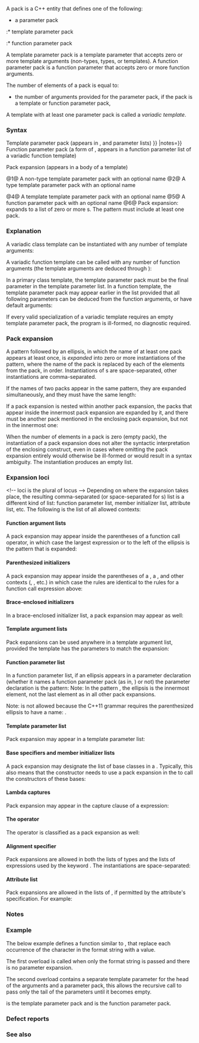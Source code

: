 {{title|Pack {{mark since c++11}}}}
{{cpp/language/declarations/expressions/templates/navbar}}

A pack is a C++ entity that defines one of the following:
* a parameter pack
:* template parameter pack
:* function parameter pack
{{rrev|since=c++20|
* {{rlp|lambda#Lambda capture|lambda init-capture pack}}
}}
{{rrev|since=c++26|
* {{rlp|structured binding|structured binding pack}}
}}

A template parameter pack is a template parameter that accepts zero or more template arguments (non-types, types, or templates). A function parameter pack is a function parameter that accepts zero or more function arguments. 

{{rrev|since=c++20|A lambda init-capture pack is a lambda capture that introduces an init-capture for each of the elements in the pack expansion of its initializer.}}

{{rrev|since=c++26|A structured binding pack is an identifier in the structured binding declaration that introduces zero or more structured bindings.}}

The number of elements of a pack is equal to:
* the number of arguments provided for the parameter pack, if the pack is a template or function parameter pack,
{{rrev|since=c++20|
* the number of elements in the pack expansion of its initializer, if the pack is a lambda init-capture pack,
}}
{{rrev|since=c++26|
* structured binding size of the initializer less the number of non-pack elements in the structured binding declaration, if the pack is a structured binding pack.
}}
{{anchor|Variadic template}}
A template with at least one parameter pack is called a ''variadic template''.

===Syntax===
Template parameter pack (appears in {{rlp|type alias|alias template}}, 
{{rlp|class template|class template}}{{rev inl|since=c++14|, {{rlp|variable template}}}}{{rev inl|since=c++20|, {{rlp|constraints|concept}}}} and {{rlp|function template|function template}} parameter lists)
{{sdsc begin}}
{{sdsc|num=1|{{spar|type}} {{ttb|...}} {{spar optional|pack-name}}}}
{{sdsc|num=2|{{ttb|typename}}{{ttb|{{!}}}}{{ttb|class}} {{ttb|...}} {{spar optional|pack-name}}}}
{{sdsc|num=3|{{spar|type-constraint}} {{ttb|...}} {{spar optional|pack-name}}|notes={{mark since c++20}}}}
{{sdsc|num=4|{{ttb|template}} {{ttb|&lt;}} {{spar|parameter-list}} {{ttb|&gt;}} {{ttb|class}} {{ttb|...}} {{spar optional|pack-name}}|notes={{mark until c++17}}}}
{{sdsc|num=4|{{ttb|template}} {{ttb|&lt;}} {{spar|parameter-list}} {{ttb|&gt;}} {{ttb|typename}}{{ttb|{{!}}}}{{ttb|class}} {{ttb|...}} {{spar optional|pack-name}}|notes={{mark since c++17}}}}
{{sdsc end}}
Function parameter pack (a form of {{rlp|declarations|declarator}}, appears in a function parameter list of a variadic function template)
{{sdsc begin}}
{{sdsc|num=5|{{spar|pack-name}} {{ttb|...}} {{spar optional|pack-param-name}}}}
{{sdsc end}}
{{rrev|since=c++20|
For the syntax of non-parameter packs, see {{rlp|lambda#Lambda capture|lambda init-capture pack}} {{rev inl|since=c++26|and {{rlp|structured binding|structured binding pack}}}}.
}}

Pack expansion (appears in a body of a template)
{{sdsc begin}}
{{sdsc|num=6|{{spar|pattern}} {{ttb|...}}&lt;!----&gt;}}
{{sdsc end}}

@1@ A non-type template parameter pack with an optional name
@2@ A type template parameter pack with an optional name

{{rrev|since=c++20|@3@ A {{rlp|constraints|constrained}} type template parameter pack with an optional name}}
@4@ A template template parameter pack with an optional name
@5@ A function parameter pack with an optional name
@6@ Pack expansion: expands to a list of zero or more {{tt|pattern}}s. The pattern must include at least one pack.

===Explanation===
A variadic class template can be instantiated with any number of template arguments:
{{source|
template&lt;class... Types&gt;
struct Tuple {};

Tuple&lt;&gt; t0;           // Types contains no arguments
Tuple&lt;int&gt; t1;        // Types contains one argument: int
Tuple&lt;int, float&gt; t2; // Types contains two arguments: int and float
Tuple&lt;0&gt; t3;          // error: 0 is not a type
}}

A variadic function template can be called with any number of function arguments (the template arguments are deduced through {{rlp|template argument deduction}}):
{{source|
template&lt;class... Types&gt;
void f(Types... args);

f();       // OK: args contains no arguments
f(1);      // OK: args contains one argument: int
f(2, 1.0); // OK: args contains two arguments: int and double
}}

In a primary class template, the template parameter pack must be the final parameter in the template parameter list. In a function template, the template parameter pack may appear earlier in the list provided that all following parameters can be deduced from the function arguments, or have default arguments:
{{source|1=
template&lt;typename U, typename... Ts&gt;    // OK: can deduce U
struct valid;
// template&lt;typename... Ts, typename U&gt; // Error: Ts... not at the end
// struct Invalid;

template&lt;typename... Ts, typename U, typename=void&gt;
void valid(U, Ts...);    // OK: can deduce U
// void valid(Ts..., U); // Can't be used: Ts... is a non-deduced context in this position

valid(1.0, 1, 2, 3);     // OK: deduces U as double, Ts as {int, int, int}
}}

If every valid specialization of a variadic template requires an empty template parameter pack, the program is ill-formed, no diagnostic required.

===Pack expansion===
A pattern followed by an ellipsis, in which the name of at least one pack appears at least once, is ''expanded'' into zero or more instantiations of the pattern, where the name of the pack is replaced by each of the elements from the pack, in order. Instantiations of {{lsd|#Alignment specifier}}s are space-separated, other instantiations are comma-separated.

{{source|
template&lt;class... Us&gt;
void f(Us... pargs) {}

template&lt;class... Ts&gt;
void g(Ts... args)
{
    f(&amp;args...); // “&amp;args...” is a pack expansion
                 // “&amp;args” is its pattern
}

g(1, 0.2, "a"); // Ts... args expand to int E1, double E2, const char* E3
                // &amp;args... expands to &amp;E1, &amp;E2, &amp;E3
                // Us... pargs expand to int* E1, double* E2, const char** E3
}}

If the names of two packs appear in the same pattern, they are expanded simultaneously, and they must have the same length:

{{source|
template&lt;typename...&gt;
struct Tuple {};

template&lt;typename T1, typename T2&gt;
struct Pair {};

template&lt;class... Args1&gt;
struct zip
{
    template&lt;class... Args2&gt;
    struct with
    {
        typedef Tuple&lt;Pair&lt;Args1, Args2&gt;...&gt; type;
        // Pair&lt;Args1, Args2&gt;... is the pack expansion
        // Pair&lt;Args1, Args2&gt; is the pattern
    };
};

typedef zip&lt;short, int&gt;::with&lt;unsigned short, unsigned&gt;::type T1;
// Pair&lt;Args1, Args2&gt;... expands to
// Pair&lt;short, unsigned short&gt;, Pair&lt;int, unsigned int&gt; 
// T1 is Tuple&lt;Pair&lt;short, unsigned short&gt;, Pair&lt;int, unsigned&gt;&gt;

// typedef zip&lt;short&gt;::with&lt;unsigned short, unsigned&gt;::type T2;
// error: pack expansion contains packs of different lengths
}}

If a pack expansion is nested within another pack expansion, the packs that appear inside the innermost pack expansion are expanded by it, and there must be another pack mentioned in the enclosing pack expansion, but not in the innermost one:

{{source|
template&lt;class... Args&gt;
void g(Args... args)
{
    f(const_cast&lt;const Args*&gt;(&amp;args)...); 
    // const_cast&lt;const Args*&gt;(&amp;args) is the pattern, it expands two packs
    // (Args and args) simultaneously

    f(h(args...) + args...); // Nested pack expansion:
    // inner pack expansion is "args...", it is expanded first
    // outer pack expansion is h(E1, E2, E3) + args..., it is expanded
    // second (as h(E1, E2, E3) + E1, h(E1, E2, E3) + E2, h(E1, E2, E3) + E3)
}
}}

When the number of elements in a pack is zero (empty pack), the instantiation of a pack expansion does not alter the syntactic interpretation of the enclosing construct, even in cases where omitting the pack expansion entirely would otherwise be ill-formed or would result in a syntax ambiguity. The instantiation produces an empty list.

{{source|
template&lt;class... Bases&gt; 
struct X : Bases... { };

template&lt;class... Args&gt; 
void f(Args... args) 
{
    X&lt;Args...&gt; x(args...);
}

template void f&lt;&gt;(); // OK, X&lt;&gt; has no base classes
                     // x is a variable of type X&lt;&gt; that is value-initialized
}}

===Expansion loci===&lt;!-- loci is the plural of locus --&gt;
Depending on where the expansion takes place, the resulting comma-separated (or space-separated for {{lsd|#Alignment specifier}}s) list is a different kind of list: function parameter list, member initializer list, attribute list, etc. The following is the list of all allowed contexts:

====Function argument lists====
A pack expansion may appear inside the parentheses of a function call operator, in which case the largest expression or {{rlp|initialization|brace-enclosed initializer list}} to the left of the ellipsis is the pattern that is expanded:

{{source|
f(args...);              // expands to f(E1, E2, E3)
f(&amp;args...);             // expands to f(&amp;E1, &amp;E2, &amp;E3)
f(n, ++args...);         // expands to f(n, ++E1, ++E2, ++E3);
f(++args..., n);         // expands to f(++E1, ++E2, ++E3, n);

f(const_cast&lt;const Args*&gt;(&amp;args)...);
// f(const_cast&lt;const E1*&gt;(&amp;X1), const_cast&lt;const E2*&gt;(&amp;X2), const_cast&lt;const E3*&gt;(&amp;X3))

f(h(args...) + args...); // expands to 
// f(h(E1, E2, E3) + E1, h(E1, E2, E3) + E2, h(E1, E2, E3) + E3)
}}

====Parenthesized initializers====
A pack expansion may appear inside the parentheses of a {{rlp|direct initialization|direct initializer}}, a {{rlp|explicit cast|function-style cast}}, and other contexts ({{rlp|initializer list|member initializer}}, {{rlp|new|new-expression}}, etc.) in which case the rules are identical to the rules for a function call expression above:

{{source|1=
Class c1(&amp;args...);             // calls Class::Class(&amp;E1, &amp;E2, &amp;E3)
Class c2 = Class(n, ++args...); // calls Class::Class(n, ++E1, ++E2, ++E3);

::new((void *)p) U(std::forward&lt;Args&gt;(args)...) // std::allocator::allocate
}}

====Brace-enclosed initializers====
In a brace-enclosed initializer list, a pack expansion may appear as well:

{{source|1=
template&lt;typename... Ts&gt;
void func(Ts... args)
{
    const int size = sizeof...(args) + 2;
    int res[size] = {1, args..., 2};
    
    // since initializer lists guarantee sequencing, this can be used to
    // call a function on each element of a pack, in order:
    int dummy[sizeof...(Ts)] = {(std::cout &lt;&lt; args, 0)...};
}
}}

====Template argument lists====
Pack expansions can be used anywhere in a template argument list, provided the template has the parameters to match the expansion:

{{source|
template&lt;class A, class B, class... C&gt;
void func(A arg1, B arg2, C... arg3)
{
    container&lt;A, B, C...&gt; t1; // expands to container&lt;A, B, E1, E2, E3&gt; 
    container&lt;C..., A, B&gt; t2; // expands to container&lt;E1, E2, E3, A, B&gt; 
    container&lt;A, C..., B&gt; t3; // expands to container&lt;A, E1, E2, E3, B&gt; 
}
}}

====Function parameter list====
In a function parameter list, if an ellipsis appears in a parameter declaration (whether it names a function parameter pack (as in, {{spar|Args}}{{ttb|...}} {{spar|args}}) or not) the parameter declaration is the pattern:
{{source|
template&lt;typename... Ts&gt;
void f(Ts...) {}

f('a', 1); // Ts... expands to void f(char, int)
f(0.1);    // Ts... expands to void f(double)

template&lt;typename... Ts, int... N&gt;
void g(Ts (&amp;...arr)[N]) {}

int n[1];

g&lt;const char, int&gt;("a", n); // Ts (&amp;...arr)[N] expands to 
                            // const char (&amp;)[2], int(&amp;)[1]
}}
Note: In the pattern {{tt|Ts (&amp;...arr)[N]}}, the ellipsis is the innermost element, not the last element as in all other pack expansions.

Note: {{tt|Ts (&amp;...)[N]}} is not allowed because the C++11 grammar requires the parenthesized ellipsis to have a name: {{cwg|1488}}.

====Template parameter list====
Pack expansion may appear in a template parameter list:

{{source|
template&lt;typename... T&gt;
struct value_holder
{
    template&lt;T... Values&gt; // expands to a non-type template parameter 
    struct apply {};      // list, such as &lt;int, char, int(&amp;)[5]&gt;
};
}}

====Base specifiers and member initializer lists====
A pack expansion may designate the list of base classes in a {{rlp|class|class declaration}}. Typically, this also means that the constructor needs to use a pack expansion in the {{rlp|initializer list|member initializer list}} to call the constructors of these bases:

{{source|
template&lt;class... Mixins&gt;
class X : public Mixins...
{
public:
    X(const Mixins&amp;... mixins) : Mixins(mixins)... {}
};
}}

====Lambda captures====
Pack expansion may appear in the capture clause of a {{rlp|lambda}} expression:
{{source|1=
template&lt;class... Args&gt;
void f(Args... args)
{
    auto lm = [&amp;, args...] { return g(args...); };
    lm();
}
}}

====The {{c/core|sizeof...}} operator====
The {{rlpt|sizeof...}} operator is classified as a pack expansion as well:

{{source|1=
template&lt;class... Types&gt;
struct count
{
    static const std::size_t value = sizeof...(Types);
};
}}

{{rrev|until=c++17|
====Dynamic exception specifications====
The list of exceptions in a {{rlp|except spec|dynamic exception specification}} may also be a pack expansion:

{{source|
template&lt;class... X&gt;
void func(int arg) throw(X...)
{
    // ... throw different Xs in different situations
}
}}
}}

====Alignment specifier====
Pack expansions are allowed in both the lists of types and the lists of expressions used by the keyword {{rlpt|alignas}}. The instantiations are space-separated:
{{source|
template&lt;class... T&gt;
struct Align
{
    alignas(T...) unsigned char buffer[128];
};

Align&lt;int, short&gt; a; // the alignment specifiers after expansion are
                     // alignas(int) alignas(short)
                     // (no comma in between)
}}

====Attribute list====
Pack expansions are allowed in the lists of {{rlp|attributes}}, if permitted by the attribute's specification. For example:
{{source|
template&lt;int... args&gt;
[[vendor::attr(args)...]] void* f();
}}

{{rrev|since=c++17|
====Fold expressions====
In {{rlp|fold|fold expressions}}, the pattern is the entire subexpression that does not contain an unexpanded pack.

====Using-declarations====
In {{rlp|using declaration}}s, ellipsis may appear in the list of declarators, this is useful when deriving from a template parameter pack:
{{source|
template&lt;typename... bases&gt;
struct X : bases...
{
    using bases::g...;
};
X&lt;B, D&gt; x; // OK: B::g and D::g introduced
}}
}}


{{rrev|since=c++26|
====Pack indexing====
In {{rlp|pack indexing}}, the pack expansion contains an unexpanded pack followed by an ellipsis and subscript. The pattern of pack indexing expression is an {{spar|identifier}}, while the pattern of pack indexing specifier is a {{spar|typedef-name}}.

{{source|1=
consteval auto first_plus_last(auto... args)
{
    return args...[0] + args...[sizeof...(args) - 1];
}

static_assert(first_plus_last(5) == 10);
static_assert(first_plus_last(5, 4) == 9);
static_assert(first_plus_last(5, 6, 2) == 7);
}}

====Friend declarations====
In class {{rlp|friend|friend declarations}}, each type specifier can be followed by an ellipsis:

{{source|
struct C {};
struct E { struct Nested; };

template&lt;class... Ts&gt;
class R
{
    friend Ts...;
};

template&lt;class... Ts, class... Us&gt;
class R&lt;R&lt;Ts...&gt;, R&lt;Us...&gt;&gt;
{
    friend Ts::Nested..., Us...;
};

R&lt;C, E&gt; rce;           // classes C and E are friends of R&lt;C, E&gt;
R&lt;R&lt;E&gt;, R&lt;C, int&gt;&gt; rr; // E::Nested and C are friends of R&lt;R&lt;E&gt;, R&lt;C, int&gt;&gt;
}}

====Fold expanded constraints====
In {{rlpsd|constraints#Fold expanded constraints}}, the pattern is the constraint of that fold expanded constraint.

A fold expanded constraint is not instantiated.
}}

===Notes===
{{todo|a few words about partial specializations and other ways to access individual elements? Mention recursion vs logarithmic vs shortcuts such as fold expressions}}
{{ftm begin|sort=yes}}
{{ftm|__cpp_variadic_templates|std=C++11|value=200704L|{{ls|#Variadic template}}s}}
{{ftm|__cpp_pack_indexing|std=C++26|value=202311L|{{ls|#Pack indexing}}}}
{{ftm end}}

===Example===
The below example defines a function similar to {{lc|std::printf}}, that replace each occurrence of the character {{tt|%}} in the format string with a value.

The first overload is called when only the format string is passed and there is no parameter expansion.

The second overload contains a separate template parameter for the head of the arguments and a parameter pack, this allows the recursive call to pass only the tail of the parameters until it becomes empty.

{{ttb|Targs}} is the template parameter pack and {{ttb|Fargs}} is the function parameter pack.

{{example
|code=
#include &lt;iostream&gt;

void tprintf(const char* format) // base function
{
    std::cout &lt;&lt; format;
}

template&lt;typename T, typename... Targs&gt;
void tprintf(const char* format, T value, Targs... Fargs) // recursive variadic function
{
    for (; *format != '\0'; format++)
    {
        if (*format == '%')
        {
            std::cout &lt;&lt; value;
            tprintf(format + 1, Fargs...); // recursive call
            return;
        }
        std::cout &lt;&lt; *format;
    }
}

int main()
{
    tprintf("% world% %\n", "Hello", '!', 123);
}
|output=
Hello world! 123
}}

===Defect reports===
{{dr list begin}}
{{dr list item|wg=cwg|dr=1533|std=C++11|before=a pack expansion could occur in a member initializer for a member|after=not allowed}}
{{dr list item|wg=cwg|dr=2717|std=C++11|before=instantiations of alignment specifiers were comma-separated|after=they are space-separated}}
{{dr list end}}

===See also===
{{dsc begin}}
{{dsc|{{rlp|function template|Function template}}|Defines a family of functions}}
{{dsc|{{rlp|class template|Class template}}|Defines a family of classes}}
{{dsc|{{rlpt|sizeof...}}|Queries the number of elements in a pack}}
{{dsc|[[cpp/utility/variadic|C-style variadic function]]|Takes a variable number of arguments}}
{{dsc|[[cpp/preprocessor/replace|Preprocessor macros]]|Can be variadic as well}}
{{dsc|{{rlp|fold|Fold expression}}|Reduces a pack over a binary operator}}
{{dsc|{{rlp|pack indexing|Pack indexing}}|Accesses the element of a pack at specified index}}
{{dsc end}}

{{langlinks|de|es|fr|ja|ru|zh}}